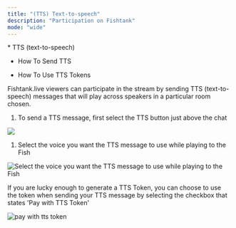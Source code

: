 ```yaml
---
title: "(TTS) Text-to-speech"
description: "Participation on Fishtank"
mode: "wide"
---
```


<Accordion title="On This Page" defaultOpen={false}>
  * TTS (text-to-speech)

  * How To Send TTS

  * How To Use TTS Tokens
</Accordion>

Fishtank.live viewers can participate in the stream by sending TTS (text-to-speech) messages that will play across speakers in a particular room chosen.&#x20;

1. To send a TTS message, first select the TTS button just above the chat

![](/image.png)

1. Select the voice you want the TTS message to use while playing to the Fish

![Select the voice you want the TTS message to use while playing to the Fish](/VOICE.png "Select the voice you want the TTS message to use while playing to the Fish")

If you are lucky enough to generate a TTS Token, you can choose to use the token when sending your TTS message by selecting the checkbox that states 'Pay with TTS Token'

![pay with tts token](/TOKEN.png)